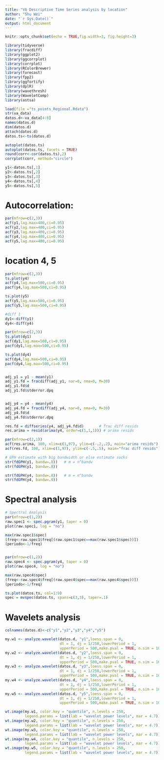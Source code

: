 ```yaml
---
title: "VA Descriptive Time Series analysis by location"
author: "Shu Wei"
date: "`r Sys.Date()`"
output: html_document
---
```


```r
knitr::opts_chunk$set(echo = TRUE,fig.width=3, fig.height=3)
```

```r
library(tidyverse)
library(fracdiff)
library(ggplot2)
library(ggcorrplot)
library(corrplot)
library(RColorBrewer)
library(forecast)
library(fpp2)
library(ggfortify)
library(dplR)
library(wavethresh)
library(WaveletComp)
library(astsa)
```


```r
load(file ="ts_points_Regional.Rdata")
str(va_data)
datos.d<-va_data[4:8]
names(datos.d)
dim(datos.d)
attach(datos.d)
datos.ts<-ts(datos.d)
```


```r
autoplot(datos.ts)
autoplot(datos.ts, facets = TRUE)
round(corr<-cor(datos.ts),2)
corrplot(corr, method="circle")
```

```r
y1<-datos.ts[,1]
y2<-datos.ts[,2]
y3<-datos.ts[,3]
y4<-datos.ts[,4]
y5<-datos.ts[,5]
```


# Autocorrelation:

```r
par(mfrow=c(2,3))
acf(y1,lag.max=400,ci=0.95)
acf(y2,lag.max=400,ci=0.95)
acf(y3,lag.max=400,ci=0.95)
acf(y4,lag.max=400,ci=0.95)
acf(y5,lag.max=400,ci=0.95)
```


# location 4, 5

```r
par(mfrow=c(2,3))
ts.plot(y4)
acf(y4,lag.max=500,ci=0.95)
pacf(y4,lag.max=500,ci=0.95)

ts.plot(y5)
acf(y5,lag.max=500,ci=0.95)
pacf(y5,lag.max=500,ci=0.95)
```




```r
#diff 1
dy1<-diff(y1)
dy4<-diff(y4)

par(mfrow=c(2,3))
ts.plot(dy1)
acf(dy1,lag.max=500,ci=0.95)
pacf(dy1,lag.max=500,ci=0.95)

ts.plot(dy4)
acf(dy4,lag.max=500,ci=0.95)
pacf(dy4,lag.max=500,ci=0.95)


adj_y1 = y1 - mean(y1)
adj_y1.fd = fracdiff(adj_y1, nar=0, nma=0, M=30)
adj_y1.fd$d  
adj_y1.fd$stderror.dpq  


adj_y4 = y4 - mean(y4)
adj_y4.fd = fracdiff(adj_y4, nar=0, nma=0, M=30)
adj_y4.fd$d  
adj_y4.fd$stderror.dpq  

```

```r
res.fd = diffseries(y4, adj_y4.fd$d)       # frac diff resids            
res.arima = resid(arima(y4, order=c(1,1,1))) # arima resids

par(mfrow=c(2,1))  
acf(res.arima, 100, xlim=c(1,97), ylim=c(-.2,.2), main="arima resids")
acf(res.fd, 100, xlim=c(1,97), ylim=c(-.5,.5), main="frac diff resids")
```

```r
# GPH estimate with big bandwidth or else estimate sucks
str(fdGPH(y1, bandw=.8))   # m = n^bandw
str(fdGPH(y1, bandw=.8))

str(fdGPH(y4, bandw=.8))   # m = n^bandw
str(fdGPH(y4, bandw=.9))
```



# Spectral analysis

```r
# Spectral Analysis
par(mfrow=c(1,2))
raw.spec1 <- spec.pgram(y1, taper = 0)
plot(raw.spec1, log = "no")

max(raw.spec1$spec)
(freq<-raw.spec1$freq[(raw.spec1$spec==max(raw.spec1$spec))])
(periodo<-1/freq)


par(mfrow=c(1,2))
raw.spec4 <- spec.pgram(y4, taper = 0)
plot(raw.spec4, log = "no")

max(raw.spec4$spec)
(freq<-raw.spec4$freq[(raw.spec4$spec==max(raw.spec4$spec))])
(periodo<-1/freq)

ts.plot(datos.ts, col=1:9)
spec = mvspec(datos.ts, spans=c(3,3), taper=.1)

```


# Wavelets analysis

```r
colnames(datos.d)<-c("y1","y2","y3","y4","y5")

my.w1 <- analyze.wavelet(datos.d, "y1",loess.span = 0,
                         dt = 1, dj = 1/250,lowerPeriod = 1,
                         upperPeriod = 500,make.pval = TRUE, n.sim = 10)
my.w2 <- analyze.wavelet(datos.d, "y2",loess.span = 0,
                         dt = 1, dj = 1/250,lowerPeriod = 1,
                         upperPeriod = 500,make.pval = TRUE, n.sim = 10)
my.w3 <- analyze.wavelet(datos.d, "y3",loess.span = 0,
                         dt = 1, dj = 1/250,lowerPeriod = 1,
                         upperPeriod = 500,make.pval = TRUE, n.sim = 10)
my.w4 <- analyze.wavelet(datos.d, "y4",loess.span = 0,
                         dt = 1, dj = 1/250,lowerPeriod = 1,
                         upperPeriod = 500,make.pval = TRUE, n.sim = 10)
my.w5 <- analyze.wavelet(datos.d, "y5",loess.span = 0,
                         dt = 1, dj = 1/250,lowerPeriod = 1,
                         upperPeriod = 500,make.pval = TRUE, n.sim = 10)
```


```r

wt.image(my.w1, color.key = "quantile", n.levels = 250,
         legend.params = list(lab = "wavelet power levels", mar = 4.7))
wt.image(my.w2, color.key = "quantile", n.levels = 250,
         legend.params = list(lab = "wavelet power levels", mar = 4.7))
wt.image(my.w3, color.key = "quantile", n.levels = 250,
         legend.params = list(lab = "wavelet power levels", mar = 4.7))
wt.image(my.w4, color.key = "quantile", n.levels = 250,
         legend.params = list(lab = "wavelet power levels", mar = 4.7))
wt.image(my.w5, color.key = "quantile", n.levels = 250,
         legend.params = list(lab = "wavelet power levels", mar = 4.7))
```
















